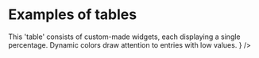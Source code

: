 
<Meta title="Gallery/Tables" />

# Examples of tables

<Canvas>
    <Story name="confusion matrix">
        <Controller generator={generateConfusionTableData} chart={ConfusionTableChart} />
    </Story>
</Canvas>

<Canvas>
    <Story name="survey table">
        <Controller
            generator={generateHeatTableData}
            chart={HeatTableChart}
            steps={['title', 'subtitle', 'grid', 'A', 'B', 'C', 'D', 'E', 'F', 'download']}
        />
    </Story>
</Canvas>

<Canvas>
    <Story name="single values">
        <Controller
            generator={generateSingleValuesData}
            chart={SingleValuesChart}
            comment={
                <span>
                    This 'table' consists of custom-made widgets, each displaying a single
                    percentage. Dynamic colors draw attention to entries with low values.
                </span>
            }
        />
    </Story>
</Canvas>
